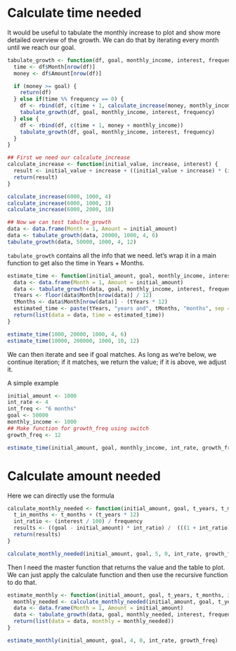 
# Calculate time needed

It would be useful to tabulate the monthly increase to plot and show more detailed overview of the growth. We can do that by iterating every month until we reach our goal.

```r
tabulate_growth <- function(df, goal, monthly_income, interest, frequency) {
  time <- df$Month[nrow(df)]
  money <- df$Amount[nrow(df)]

  if (money >= goal) {
    return(df)
  } else if(time %% frequency == 0) {
    df <- rbind(df, c(time + 1, calculate_increase(money, monthly_income, interest)))
    tabulate_growth(df, goal, monthly_income, interest, frequency)
  } else {
    df <- rbind(df, c(time + 1, money + monthly_income))
    tabulate_growth(df, goal, monthly_income, interest, frequency)
  }
}

## First we need our calcalute_increase
calculate_increase <- function(initial_value, increase, interest) {
  result <- initial_value + increase + ((initial_value + increase) * (interest / 100))
  return(result)
}

calculate_increase(6000, 1000, 4)
calculate_increase(6000, 1000, 2)
calculate_increase(6000, 2000, 10)

## Now we can test tabulte_growth
data <- data.frame(Month = 1, Amount = initial_amount)
data <- tabulate_growth(data, 20000, 1000, 4, 6)
tabulate_growth(data, 50000, 1000, 4, 12)

```

`tabulate_growth` contains all the info that we need. let's wrap it in a main function to get also the time in Years + Months.

```r
estimate_time <- function(initial_amount, goal, monthly_income, interest, frequency) {
  data <- data.frame(Month = 1, Amount = initial_amount)
  data <- tabulate_growth(data, goal, monthly_income, interest, frequency)
  tYears <- floor(data$Month[nrow(data)] / 12)
  tMonths <- data$Month[nrow(data)] - (tYears * 12)
  estimated_time <- paste(tYears, "years and", tMonths, "months", sep = " ")
  return(list(data = data, time = estimated_time))
}

estimate_time(1000, 20000, 1000, 4, 6)
estimate_time(10000, 200000, 1000, 10, 12)
```
 
We can then iterate and see if goal matches. As long as we're below, we continue iteration; if it matches, we return the value; if it is above, we adjust it.

A simple example

```r
initial_amount <- 1000
int_rate <- 4
int_freq <- "6 months"
goal <- 50000
monthly_income <- 1000
## Make function for growth_freq using switch
growth_freq <- 12

estimate_time(initial_amount, goal, monthly_income, int_rate, growth_freq)
```

# Calculate amount needed

Here we can directly use the formula

```r
calculate_monthly_needed <- function(initial_amount, goal, t_years, t_months, interest, frequency) {
  t_in_months <- t_months + (t_years * 12)
  int_ratio <- (interest / 100) / frequency
  results <- ((goal - initial_amount) * int_ratio) /  (((1 + int_ratio)^t_in_months) - 1)
  return(results)
}

calculate_monthly_needed(initial_amount, goal, 5, 0, int_rate, growth_freq)
```

Then I need the master function that returns the value and the table to plot. We can just apply the calculate function and then use the recursive function to do that.

```r
estimate_monthly <- function(initial_amount, goal, t_years, t_months, interest, frequency) {
  monthly_needed <- calculate_monthly_needed(initial_amount, goal, t_years, t_months, interest, frequency)
  data <- data.frame(Month = 1, Amount = initial_amount)
  data <- tabulate_growth(data, goal, monthly_needed, interest, frequency)
  return(list(data = data, monthly = monthly_needed))
}

estimate_monthly(initial_amount, goal, 4, 0, int_rate, growth_freq)
```
